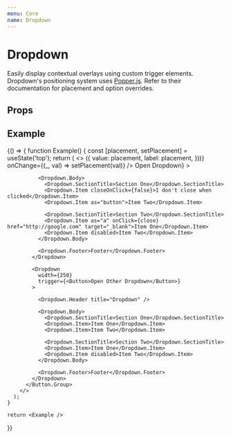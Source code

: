 ```yaml
---
menu: Core
name: Dropdown
---
```



# Dropdown

Easily display contextual overlays using custom trigger elements. Dropdown's positioning system uses [Popper.js](https://github.com/FezVrasta/popper.js). Refer to their documentation for placement and option overrides.

## Props
<PropsTable of={Dropdown} />

## Example

<Playground>
  {() => {
    function Example() {
      const [placement, setPlacement] = useState('top');
      return (
        <>
          <Button.Group>
            <RadioGroup
              label="Placement"
              value={placement}
              choices={Object.keys(PLACEMENT_TRANSITION_ORIGINS).map(placement => ({
                value: placement,
                label: placement,
              }))}
              onChange={(_, val) => setPlacement(val)}
            />
            <Dropdown
              placement={placement}
              width={250}
              trigger={<Button variant="success">Open Dropdown</Button>}
            >
              <Dropdown.Header title="Dropdown" />

              <Dropdown.Body>
                <Dropdown.SectionTitle>Section One</Dropdown.SectionTitle>
                <Dropdown.Item closeOnClick={false}>I don't close when clicked</Dropdown.Item>
                <Dropdown.Item as="button">Item Two</Dropdown.Item>

                <Dropdown.SectionTitle>Section Two</Dropdown.SectionTitle>
                <Dropdown.Item as="a" onClick={close} href="http://google.com" target="_blank">Item One</Dropdown.Item>
                <Dropdown.Item disabled>Item Two</Dropdown.Item>
              </Dropdown.Body>

              <Dropdown.Footer>Footer</Dropdown.Footer>
            </Dropdown>

            <Dropdown
              width={250}
              trigger={<Button>Open Other Dropdown</Button>}
            >

              <Dropdown.Header title="Dropdown" />

              <Dropdown.Body>
                <Dropdown.SectionTitle>Section One</Dropdown.SectionTitle>
                <Dropdown.Item>Item One</Dropdown.Item>
                <Dropdown.Item>Item Two</Dropdown.Item>

                <Dropdown.SectionTitle>Section Two</Dropdown.SectionTitle>
                <Dropdown.Item>Item One</Dropdown.Item>
                <Dropdown.Item disabled>Item Two</Dropdown.Item>
              </Dropdown.Body>

              <Dropdown.Footer>Footer</Dropdown.Footer>
            </Dropdown>
          </Button.Group>
        </>
      );
    }

    return <Example />
  }}

</Playground>
